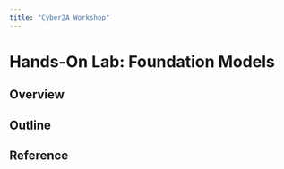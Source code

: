 ```yaml
---
title: "Cyber2A Workshop"
---
```


# Hands-On Lab: Foundation Models

## Overview

## Outline 

## Reference 

